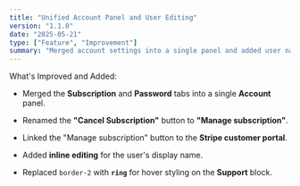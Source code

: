 ```yaml
---
title: "Unified Account Panel and User Editing"
version: "1.1.0"
date: "2025-05-21"
type: ["Feature", "Improvement"]
summary: "Merged account settings into a single panel and added user name editing support."
---
```


What&apos;s Improved and Added:

- Merged the **Subscription** and **Password** tabs into a single **Account** panel.

- Renamed the **"Cancel Subscription"** button to **"Manage subscription"**.

- Linked the "Manage subscription" button to the **Stripe customer portal**.

- Added **inline editing** for the user's display name.

- Replaced `border-2` with **`ring`** for hover styling on the **Support** block.
